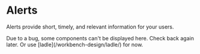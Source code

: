 
# Alerts

Alerts provide short, timely, and relevant information for your users.

<Callout>
  Due to a bug, some components can't be displayed here. Check back again later.
  Or use [ladle](/workbench-design/ladle/) for now.
</Callout>

